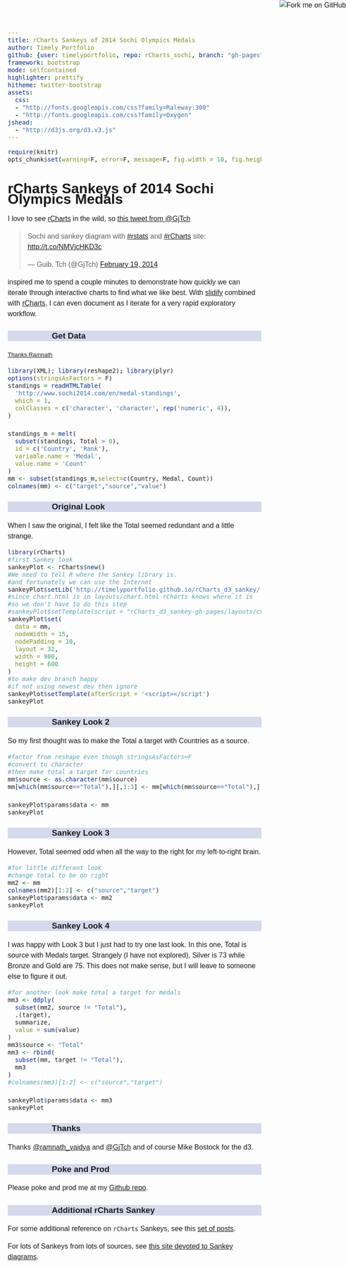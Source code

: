 ```yaml
---
title: rCharts Sankeys of 2014 Sochi Olympics Medals
author: Timely Portfolio
github: {user: timelyportfolio, repo: rCharts_sochi, branch: "gh-pages"}
framework: bootstrap
mode: selfcontained
highlighter: prettify
hitheme: twitter-bootstrap
assets:
  css:
  - "http://fonts.googleapis.com/css?family=Raleway:300"
  - "http://fonts.googleapis.com/css?family=Oxygen"
jshead:
  - "http://d3js.org/d3.v3.js"
---
```

```r
require(knitr)
opts_chunk$set(warning=F, error=F, message=F, fig.width = 10, fig.height = 6, results='asis', cache = F, tidy = F)
```

<style>
iframe.rChart{
  height: 700px !important;
}

body{
  font-family: 'Oxygen', sans-serif;
  font-size: 16px;
  line-height: 24px;
}

h1,h2,h3,h4 {
  font-family: 'Raleway', sans-serif;
}

.container { width: 900px; }

h3 {
  background-color: #D4DAEC;
  text-indent: 100px; 
}

h4 {
  text-indent: 100px;
}
</style>
  
<a href="https://github.com/timelyportfolio/rCharts_sochi"><img style="position: absolute; top: 0; right: 0; border: 0;" src="https://s3.amazonaws.com/github/ribbons/forkme_right_darkblue_121621.png" alt="Fork me on GitHub"></a>
  
# rCharts Sankeys of 2014 Sochi Olympics Medals

I love to see [rCharts](http://rcharts.io) in the wild, so [this tweet from @GjTch](https://twitter.com/GjTch/statuses/436015015183663104)

<blockquote class="twitter-tweet" lang="en"><p>Sochi and sankey diagram with <a href="https://twitter.com/search?q=%23rstats&amp;src=hash">#rstats</a> and <a href="https://twitter.com/search?q=%23rCharts&amp;src=hash">#rCharts</a> site: <a href="http://t.co/NMVjcHKD3c">http://t.co/NMVjcHKD3c</a></p>&mdash; Guib. Tch (@GjTch) <a href="https://twitter.com/GjTch/statuses/436015015183663104">February 19, 2014</a></blockquote>
<script async src="//platform.twitter.com/widgets.js" charset="utf-8"></script>

inspired me to spend a couple minutes to demonstrate how quickly we can iterate through interactive charts to find what we like best.  With [slidify](http://slidify.org) combined with [rCharts](http://rcharts.io), I can even document as I iterate for a very rapid exploratory workflow.

### Get Data
<small class = "text-muted"><a href="https://gist.github.com/ramnathv/4b810adae24f168d4330">Thanks Ramnath</a></small>

```r
library(XML); library(reshape2); library(plyr)
options(stringsAsFactors = F)
standings = readHTMLTable(
  'http://www.sochi2014.com/en/medal-standings',
  which = 1,
  colClasses = c('character', 'character', rep('numeric', 4)),
)

standings_m = melt(
  subset(standings, Total > 0),
  id = c('Country', 'Rank'),
  variable.name = 'Medal',
  value.name = 'Count'
)
mm <- subset(standings_m,select=c(Country, Medal, Count))
colnames(mm) <- c("target","source","value")
```

### Original Look

When I saw the original, I felt like the Total seemed redundant and a little strange.

```r
library(rCharts)
#first Sankey look
sankeyPlot <- rCharts$new()
#We need to tell R where the Sankey library is.
#and fortunately we can use the Internet
sankeyPlot$setLib('http://timelyportfolio.github.io/rCharts_d3_sankey/')
#since chart.html is in layouts/chart.html rCharts knows where it is
#so we don't have to do this step
#sankeyPlot$setTemplate(script = "rCharts_d3_sankey-gh-pages/layouts/chart.html")
sankeyPlot$set(
  data = mm,
  nodeWidth = 15,
  nodePadding = 10,
  layout = 32,
  width = 900,
  height = 600
)
#to make dev branch happy
#if not using newest dev then ignore
sankeyPlot$setTemplate(afterScript = '<script></script')
sankeyPlot
```

### Sankey Look 2

So my first thought was to make the Total a target with Countries as a source.

```r
#factor from reshape even though stringsAsFactors=F
#convert to character
#then make total a target for countries
mm$source <- as.character(mm$source)
mm[which(mm$source=="Total"),][,1:3] <- mm[which(mm$source=="Total"),][,c(2,1,3)]

sankeyPlot$params$data <- mm
sankeyPlot
```

### Sankey Look 3

However, Total seemed odd when all the way to the right for my left-to-right brain.

```r
#for little different look
#change total to be on right
mm2 <- mm
colnames(mm2)[1:2] <- c("source","target")
sankeyPlot$params$data <- mm2
sankeyPlot
```

### Sankey Look 4

I was happy with Look 3 but I just had to try one last look.  In this one, Total is source with Medals target.  Strangely (I have not explored), Silver is 73 while Bronze and Gold are 75.  This does not make sense, but I will leave to someone else to figure it out.

```r
#for another look make total a target for medals
mm3 <- ddply(
  subset(mm2, source != "Total"),
  .(target),
  summarize,
  value = sum(value)
)
mm3$source <- "Total"
mm3 <- rbind(
  subset(mm, target != "Total"),
  mm3
)
#colnames(mm3)[1:2] <- c("source","target")

sankeyPlot$params$data <- mm3
sankeyPlot
```

### Thanks
Thanks [@ramnath_vaidya](http://twitter.com/ramnath_vaidya) and [@GjTch](http://twitter.com/GjTch) and of course Mike Bostock for the d3.

### Poke and Prod
Please poke and prod me at my [Github repo](http://github.com/timelyportfolio/rCharts_sochi).

### Additional rCharts Sankey
For some additional reference on `rCharts` Sankeys, see this [set of posts](http://timelyportfolio.blogspot.com/search/label/sankey).

For lots of Sankeys from lots of sources, see [this site devoted to Sankey diagrams](http://www.sankey-diagrams.com/).
